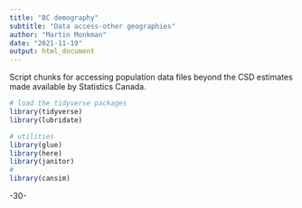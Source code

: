 ```yaml
---
title: "BC demography"
subtitle: "Data access-other geographies"
author: "Martin Monkman"
date: "2021-11-19"
output: html_document
---
```

<!--
Copyright 2020 & 2021 Province of British Columbia

Licensed under the Apache License, Version 2.0 (the "License");
you may not use this file except in compliance with the License.
You may obtain a copy of the License at

http://www.apache.org/licenses/LICENSE-2.0

Unless required by applicable law or agreed to in writing, software distributed under the License is distributed on an "AS IS" BASIS,
WITHOUT WARRANTIES OR CONDITIONS OF ANY KIND, either express or implied.
See the License for the specific language governing permissions and limitations under the License.
-->


Script chunks for accessing population data files beyond the CSD estimates made available by Statistics Canada.


```r

# load the tidyverse packages
library(tidyverse)
library(lubridate)

# utilities
library(glue)
library(here)
library(janitor)
#
library(cansim)


```




-30-